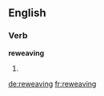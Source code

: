 ==English==

===Verb===
'''reweaving'''

# {{third-person singular of|reweave}}

[[de:reweaving]]
[[fr:reweaving]]
